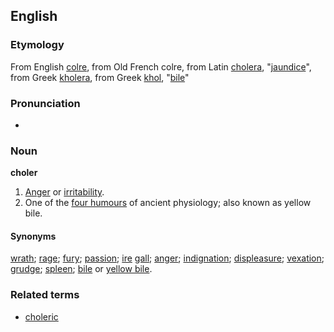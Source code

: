 ==English==
===Etymology===
From English [[colre]], from Old French colre, from Latin [[cholera]], "[[jaundice]]", from Greek [[kholera]], from Greek [[khol]], "[[bile]]"

===Pronunciation===
*{{AHD|/kō'lər/}}

===Noun===
'''choler'''
# [[anger|Anger]] or [[irritability]].
# One of the [[w:four humours|four humours]] of ancient physiology; also known as yellow bile.

====Synonyms====
[[wrath]]; [[rage]]; [[fury]]; [[passion]]; [[ire]] [[gall]]; [[anger]]; [[indignation]]; [[displeasure]]; [[vexation]]; [[grudge]]; [[spleen]]; [[bile]] or [[yellow bile]].

===Related terms===
*[[choleric]]